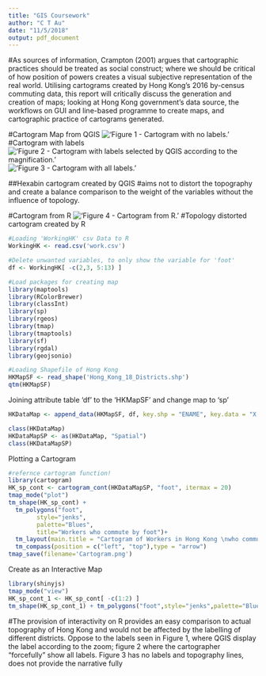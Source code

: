 ```yaml
---
title: "GIS Coursework"
author: "C T Au"
date: "11/5/2018"
output: pdf_document
---
```


#As sources of information, Crampton (2001) argues that cartographic practices should be treated as social construct; where we should be critical of how position of powers creates a visual subjective representation of the real world. Utilising cartograms created by Hong Kong’s 2016 by-census commuting data, this report will critically discuss the generation and creation of maps; looking at Hong Kong government’s data source, the workflows on GUI and line-based programme to create maps, and cartographic practice of cartograms generated.



#Cartogram Map from QGIS
!['Figure 1 - Cartogram with no labels.'](Layout 2a.jpg)
#Cartogram with labels
!['Figure 2 - Cartogram with labels selected by QGIS according to the magnification.'](Layout 1.png)
!['Figure 3 - Cartogram with all labels.'](Layout 2.jpg)

##Hexabin cartogram created by QGIS
#aims not to distort the topography and create a balance comparison to the weight of the variables without the influence of topology. 


#Cartogram from R
!['Figure 4 - Cartogram from R.'](Cartogram.png)
#Topology distorted cartogram created by R

```r
#Loading 'WorkingHK' csv Data to R
WorkingHK <- read.csv('work.csv')

#Delete unwanted variables, to only show the variable for 'foot'
df <- WorkingHK[ -c(2,3, 5:13) ]
```

```r

#Load packages for creating map
library(maptools)
library(RColorBrewer)
library(classInt)
library(sp)
library(rgeos)
library(tmap)
library(tmaptools)
library(sf)
library(rgdal)
library(geojsonio)

#Loading Shapefile of Hong Kong 
HKMapSF <- read_shape('Hong_Kong_18_Districts.shp')
qtm(HKMapSF)
```

Joining attribute table 'df' to the 'HKMapSF' and change map to 'sp'
```r
HKDataMap <- append_data(HKMapSF, df, key.shp = "ENAME", key.data = "X...district", ignore.duplicates = TRUE)

class(HKDataMap)
HKDataMapSP <- as(HKDataMap, "Spatial")
class(HKDataMapSP)

```

Plotting a Cartogram
```r
#refernce cartogram function!
library(cartogram)
HK_sp_cont <- cartogram_cont(HKDataMapSP, "foot", itermax = 20)
tmap_mode("plot")
tm_shape(HK_sp_cont) + 
  tm_polygons("foot", 
        style="jenks",
        palette="Blues",
        title="Workers who commute by foot")+
  tm_layout(main.title = "Cartogram of Workers in Hong Kong \nwho commute by foot in 2016", main.title.position= "center", main.title.size = 1, legend.outside = TRUE, legend.outside.position = c("right", "bottom")) +
  tm_compass(position = c("left", "top"),type = "arrow")
tmap_save(filename='Cartogram.png')

```


Create as an Interactive Map
```r
library(shinyjs)
tmap_mode("view")
HK_sp_cont_1 <- HK_sp_cont[ -c(1:2) ]
tm_shape(HK_sp_cont_1) + tm_polygons("foot",style="jenks",palette="Blues",midpoint=NA, title="Cartogram of Hong Kong's \nworkers who commute by foot in 2016", alpha=0.75)
```

#The provision of interactivity on R provides an easy comparison to actual topography of Hong Kong and would not be affected by the labelling of different districts. Oppose to the labels seen in Figure 1, where QGIS display the label according to the zoom; figure 2 where the cartographer “forcefully” show all labels. Figure 3 has no labels and topography lines, does not provide the narrative fully